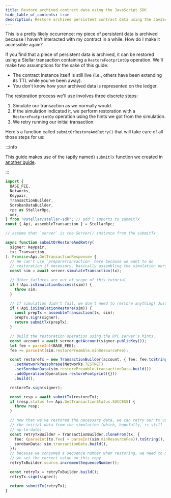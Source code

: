 ```yaml
---
title: Restore archived contract data using the JavaScript SDK
hide_table_of_contents: true
description: Restore archived persistent contract data using the JavaScript SDK
---
```


This is a pretty likely occurrence: my piece of persistent data is archived because I haven't interacted with my contract in a while. How do I make it accessible again?

If you find that a piece of persistent data is archived, it can be restored using a Stellar transaction containing a `RestoreFootprintOp` operation. We'll make two assumptions for the sake of this guide:

- The contract instance itself is still live (i.e., others have been extending its TTL while you've been away).
- You don't know how your archived data is represented on the ledger.

The restoration process we'll use involves three discrete steps:

1. Simulate our transaction as we normally would.
2. If the simulation indicated it, we perform restoration with a `RestoreFootprintOp` operation using the hints we got from the simulation.
3. We retry running our initial transaction.

Here's a function called `submitOrRestoreAndRetry()` that will take care of all those steps for us:

:::info

This guide makes use of the (aptly named) `submitTx` function we created in [another guide](../transactions/submit-transaction-wait-js.mdx).

:::

```typescript
import {
  BASE_FEE,
  Networks,
  Keypair,
  TransactionBuilder,
  SorobanDataBuilder,
  rpc as StellarRpc,
  xdr,
} from "@stellar/stellar-sdk"; // add'l imports to submitTx
const { Api, assembleTransaction } = StellarRpc;

// assume that `server` is the Server() instance from the submitTx

async function submitOrRestoreAndRetry(
  signer: Keypair,
  tx: Transaction,
): Promise<Api.GetTransactionResponse> {
  // We can't use `prepareTransaction` here because we want to do
  // restoration if necessary, basically assembling the simulation ourselves.
  const sim = await server.simulateTransaction(tx);

  // Other failures are out of scope of this tutorial.
  if (!Api.isSimulationSuccess(sim)) {
    throw sim;
  }

  // If simulation didn't fail, we don't need to restore anything! Just send it.
  if (!Api.isSimulationRestore(sim)) {
    const prepTx = assembleTransaction(tx, sim);
    prepTx.sign(signer);
    return submitTx(prepTx);
  }

  // Build the restoration operation using the RPC server's hints.
  const account = await server.getAccount(signer.publicKey());
  let fee = parseInt(BASE_FEE);
  fee += parseInt(sim.restorePreamble.minResourceFee);

  const restoreTx = new TransactionBuilder(account, { fee: fee.toString() })
    .setNetworkPassphrase(Networks.TESTNET)
    .setSorobanData(sim.restorePreamble.transactionData.build())
    .addOperation(Operation.restoreFootprint({}))
    .build();

  restoreTx.sign(signer);

  const resp = await submitTx(restoreTx);
  if (resp.status !== Api.GetTransactionStatus.SUCCESS) {
    throw resp;
  }

  // now that we've restored the necessary data, we can retry our tx using
  // the initial data from the simulation (which, hopefully, is still
  // up-to-date)
  const retryTxBuilder = TransactionBuilder.cloneFrom(tx, {
    fee: (parseInt(tx.fee) + parseInt(sim.minResourceFee)).toString(),
    sorobanData: sim.transactionData.build(),
  });
  // because we consumed a sequence number when restoring, we need to make sure
  // we set the correct value on this copy
  retryTxBuilder.source.incrementSequenceNumber();

  const retryTx = retryTxBuilder.build();
  retryTx.sign(signer);

  return submitTx(retryTx);
}
```

